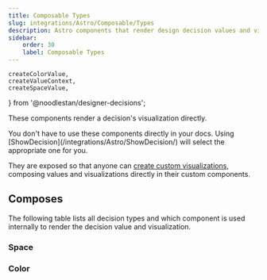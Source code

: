 ```yaml
---
title: Composable Types
slug: integrations/Astro/Composable/Types
description: Astro components that render design decision values and visualizations.
sidebar:
    order: 30
    label: Composable Types
---
```


    createColorValue,
    createValueContext,
    createSpaceValue,
} from '@noodlestan/designer-decisions';




These components render a decision's visualization directly.

<Aside type="tip">
    You don't have to use these components directly in your docs. Using
    [ShowDecision](/integrations/Astro/ShowDecision/) will select the appropriate one for you.
</Aside>

They are exposed so that anyone can [create custom visualizations](/guides/creating-custom-design-decision-visualizations/), composing values and visualizations directly in their custom components.

## Composes

The following table lists all decision types and which component is used internally to render the decision value and visualization.

### Space

<TableDecisionComponents domain="space" />

### Color

<TableDecisionComponents domain="color" />
